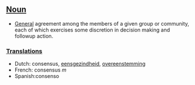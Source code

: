 ==[[Noun]]==

*[[General]] agreement among the members of a given group or community, each of which exercises some discretion in decision making and followup action.

===[[Translation]]s===
*Dutch: consensus, [[eensgezindheid]], [[overeenstemming]]
*French: consensus ''m''
*Spanish:consenso